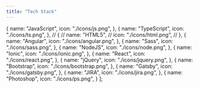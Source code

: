 ```yaml
---
title: "Tech Stack"
---
```


  {
    name: "JavaScript",
    icon: "./icons/js.png",
  },
  {
    name: "TypeScript",
    icon: "./icons/ts.png",
  },
  // {
  //   name: "HTML5",
  //   icon: "./icons/html.png",
  // },
  {
    name: "Angular",
    icon: "./icons/angular.png",
  },
  {
    name: "Sass",
    icon: "./icons/sass.png",
  },
  {
    name: "NodeJS",
    icon: "./icons/node.png",
  },
  {
    name: "Ionic",
    icon: "./icons/ionic.png",
  },
  {
    name: "React",
    icon: "./icons/react.png",
  },
  {
    name: "jQuery",
    icon: "./icons/jquery.png",
  },
  {
    name: "Bootstrap",
    icon: "./icons/bootstrap.png",
  },
  {
    name: "Gatsby",
    icon: "./icons/gatsby.png",
  },
  {
    name: "JIRA",
    icon: "./icons/jira.png",
  },
  {
    name: "Photoshop",
    icon: "./icons/ps.png",
  }
];
